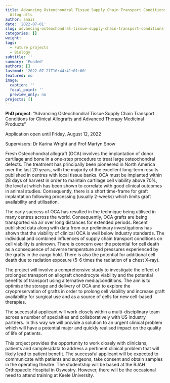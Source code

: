 ```yaml
---
title: Advancing Osteochondral Tissue Supply Chain Transport Conditions for Clinical
  Allografts
author: anais
date: '2022-07-01'
slug: advancing-osteochondral-tissue-supply-chain-transport-conditions-for-clinical-allografts-and-advanced-therapy-medicinal-products
categories: []
weight:
tags:
  - Future projects
  - Biology
subtitle: ''
summary: 'Funded'
authors: []
lastmod: '2022-07-21T10:44:41+01:00'
featured: no
image:
  caption: ''
  focal_point: ''
  preview_only: no
projects: []
---
```

**PhD project**: "Advancing Osteochondral Tissue Supply Chain Transport Conditions for Clinical Allografts and Advanced Therapy Medicinal Products"

Application open until Friday, August 12, 2022

Supervisors: Dr Karina Wright and Prof Martyn Snow


Fresh Osteochondral allograft (OCA) involves the implantation of donor cartilage and bone in a
one-step procedure to treat large osteochondral defects. The treatment has principally been
pioneered in North America over the last 20 years, with the majority of the excellent long-term
results published in centres with local tissue banks. OCA must be implanted within 28 days of
harvest in order to maintain cartilage cell viability above 70%, the level at which has been
shown to correlate with good clinical outcomes in animal studies. Consequently, there is a short
time-frame for graft implantation following processing (usually 2-weeks) which limits graft
availability and utilisation.

The early success of OCA has resulted in the technique being utilised in many centres across the
world. Consequently, OCA grafts are being transported via air over long distances for extended
periods. Recent published data along with data from our preliminary investigations has shown
that the viability of clinical OCA is well below industry standards. The individual and combined
influences of supply chain transport conditions on cell viability is unknown. There is concern
over the potential for cell death as a consequence of adverse temperature and pressures
experienced by the grafts in the cargo hold. There is also the potential for additional cell
death due to radiation exposure (5-6 times the radiation of a chest X-ray).

The project will involve a comprehensive study to investigate the effect of prolonged transport
on allograft chondrocyte viability and the potential benefits of transport using alternative
media/conditions. The aim is to optimise the storage and delivery of OCA and to explore the
cryopreservation of grafts in order to prolong cell viability and increase graft availability
for surgical use and as a source of cells for new cell-based therapies.

The successful applicant will work closely within a multi-disciplinary team across a number of
specialties and collaboratively with US industry partners. In this way we will provide a
solution to an urgent clinical problem which will have a potential major and quickly realised
impact on the quality of life of patients.

This project provides the opportunity to work closely with clinicians, patients and samples/data
to address a pertinent clinical problem that will likely lead to patient benefit. The successful
applicant will be expected to communicate with patients and surgeons, take consent and obtain
samples in the operating theatre. The studentship will be based at the RJAH Orthopaedic Hospital
in Oswestry. However, there will be the occasional need to attend training at Keele University. 
